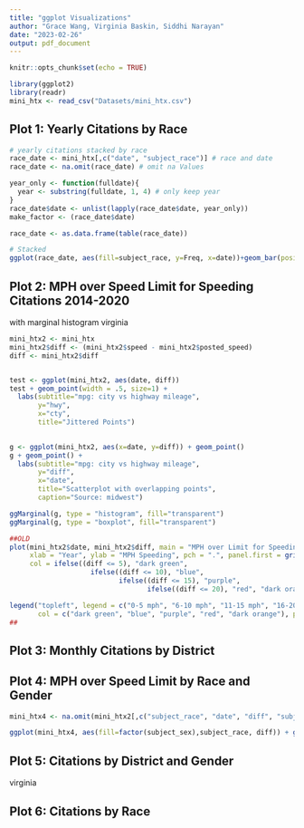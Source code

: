 ```yaml
---
title: "ggplot Visualizations"
author: "Grace Wang, Virginia Baskin, Siddhi Narayan"
date: "2023-02-26"
output: pdf_document
---
```


```r
knitr::opts_chunk$set(echo = TRUE)
```

```r

library(ggplot2)
library(readr)
mini_htx <- read_csv("Datasets/mini_htx.csv")

```

## Plot 1: Yearly Citations by Race
```r
# yearly citations stacked by race
race_date <- mini_htx[,c("date", "subject_race")] # race and date
race_date <- na.omit(race_date) # omit na Values

year_only <- function(fulldate){
  year <- substring(fulldate, 1, 4) # only keep year
}
race_date$date <- unlist(lapply(race_date$date, year_only))
make_factor <- (race_date$date)

race_date <- as.data.frame(table(race_date))

# Stacked
ggplot(race_date, aes(fill=subject_race, y=Freq, x=date))+geom_bar(position="stack", stat="identity")+ggtitle("Police Citations in Houston 2014-2020 by Race")+xlab("Year")+ylab("Citations")+guides(fill=guide_legend(title='Subject Race'))

```

## Plot 2: MPH over Speed Limit for Speeding Citations 2014-2020
with marginal histogram 
virginia 

```r
mini_htx2 <- mini_htx
mini_htx2$diff <- (mini_htx2$speed - mini_htx2$posted_speed)
diff <- mini_htx2$diff


test <- ggplot(mini_htx2, aes(date, diff)) 
test + geom_point(width = .5, size=1) +
  labs(subtitle="mpg: city vs highway mileage", 
       y="hwy", 
       x="cty", 
       title="Jittered Points")

  
g <- ggplot(mini_htx2, aes(x=date, y=diff)) + geom_point()
g + geom_point() + 
  labs(subtitle="mpg: city vs highway mileage", 
       y="diff", 
       x="date", 
       title="Scatterplot with overlapping points", 
       caption="Source: midwest")

ggMarginal(g, type = "histogram", fill="transparent")
ggMarginal(g, type = "boxplot", fill="transparent")

##OLD
plot(mini_htx2$date, mini_htx2$diff, main = "MPH over Limit for Speeding Citations 2014-2020", 
     xlab = "Year", ylab = "MPH Speeding", pch = ".", panel.first = grid(10,10),ylim = c(0,100), 
     col = ifelse((diff <= 5), "dark green", 
                    ifelse((diff <= 10), "blue", 
                           ifelse((diff <= 15), "purple",
                                  ifelse((diff <= 20), "red", "dark orange")))))

legend("topleft", legend = c("0-5 mph", "6-10 mph", "11-15 mph", "16-20 mph", ">20 mph"), 
       col = c("dark green", "blue", "purple", "red", "dark orange"), pch = ".", cex = 0.7)
##
```


## Plot 3: Monthly Citations by District


## Plot 4: MPH over Speed Limit by Race and Gender
```r
mini_htx4 <- na.omit(mini_htx2[,c("subject_race", "date", "diff", "subject_sex")])

ggplot(mini_htx4, aes(fill=factor(subject_sex),subject_race, diff)) + geom_violin() + labs(title="MPH over Speed Limit for Citation", x="Subject Race",y="MPH Speeding")+guides(fill=guide_legend(title='Subject Sex'))

```

## Plot 5: Citations by District and Gender
virginia


## Plot 6: Citations by Race